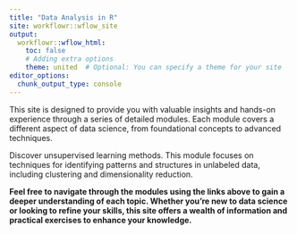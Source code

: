 ```yaml
---
title: "Data Analysis in R"
site: workflowr::wflow_site
output:
  workflowr::wflow_html:
    toc: false
    # Adding extra options
    theme: united  # Optional: You can specify a theme for your site
editor_options:
  chunk_output_type: console
---
```


This site is designed to provide you with valuable insights and hands-on experience through a series of detailed modules. Each module covers a different aspect of data science, from foundational concepts to advanced techniques.

Discover unsupervised learning methods. This module focuses on techniques for identifying patterns and structures in unlabeled data, including clustering and dimensionality reduction.

**Feel free to navigate through the modules using the links above to gain a deeper understanding of each topic. Whether you're new to data science or looking to refine your skills, this site offers a wealth of information and practical exercises to enhance your knowledge.**
